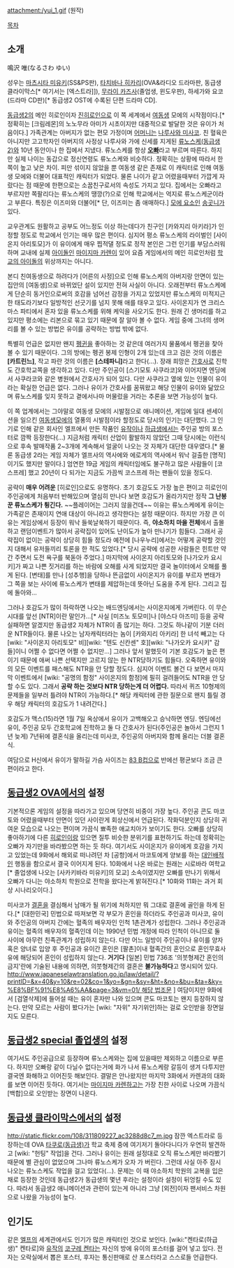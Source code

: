 attachment:/yui_1.gif
(원작)


[[목차]]
== 소개 ==
鳴沢 唯(なるさわ ゆい)

성우는 [[마츠시타 미유키]](SS&PS판), [[타치바나 히카리]](OVA&라디오 드라마판, 동급생 클라이막스[* 여기서는 [엑스트라]]), [[무라이 카즈사]](졸업생, 윈도우판), 하세가와 요코(드라마 CD판)[* 동급생2 OST에 수록된 단편 드라마 CD].

[[동급생2]]의 메인 히로인이자 [[진히로인]]으로 이 쪽 세계에서 [[여동생]] 모에의 시작점이다.[* 정확히는 [크림레몬]의 노노무라 아미가 시초이지만 대중적으로 발달한 것은 유이가 처음이다.] 가족관계는 아버지가 없는 편모 가정이며 [[어머니]]는 [[나루사와 미사코]]. 친 혈육은 아니지만 고고학자인 아버지의 사정상 나루사와 가에 신세를 지게된 [[류노스케(동급생 2)]]와 10년 동안이나 한 집에서 지냈다. 류노스케를 항상 '''[[오빠]]'''라고 부르며 따른다. 하지만 실제 나이는 동갑으로 정신연령도 류노스케와 비슷하다. 정확히는 상황에 따라서 한 쪽이 높고 낮은 차이. 피만 섞이지 않았을 뿐 여동생 같은 존재로 이 캐릭터로 인해 여동생 모에와 더불어 대표적인 캐릭터가 되었다. 물론 나이가 같고 어렸을때부터 가깝게 자랐다는 점 때문에 한편으로는 소꿉친구로서의 속성도 가지고 있다. 집에서는 오빠라고 부르지만 쪽팔리다는 류노스케의 땡깡(?)으로 인해 학교에서는 억지로 류노스케군이라고 부른다. 특징은 이즈미와 더불어[* 단, 이즈미는 좀 애매하다.] [[모에 요소]]인 [[송곳니]]가 있다.

교우관계도 원활하고 공부도 어느정도 이상 하는데다가 친구인 [카와지리 아키라]가 인정할 정도로 학교에서 인기는 매우 많은 편이다. 심지어 평소 류노스케의 라이벌인 [사이온지 아리토모]가 이 유이에게 매우 찝적댈 정도로 정작 본인은 그런 인기를 부담스러워 하며 교내에 실제 [[아이돌]]인 [[마이지마 카렌]]이 있어 요즘 게임에서의 메인 히로인처럼 [[학교의 아이돌]]의 위상까지는 아니다.

본디 친여동생으로 하려다가 [어른의 사정]으로 인해 류노스케의 아버지랑 안면이 있는 집안의 [여동생]으로 바뀌었단 설이 있지만 전혀 사실이 아니다. 오래전부터 류노스케에게 단순히 동거인으로써의 호감을 넘어선 감정을 가지고 있었지만 류노스케의 미적지근한 태도라기보다 일방적인 선긋기를 넘지 못해 애를 태우고 있다. 사이온지가 연 크리스마스 파티에서 혼자 있을 류노스케를 위해 케익을 사오기도 한다. 원래 긴 생머리를 하고 있지만 평소에는 리본으로 묶고 있기 때문에 잘 알아 볼 수 없다. 게임 중에 그녀의 생머리를 볼 수 있는 방법은 유이를 공략하는 방법 밖에 없다.

특별히 언급은 없지만 왠지 [[펭귄]]을 좋아하는 것 같은데 여러가지 물품에서 펭귄을 찾아볼 수 있기 때문이다. 그의 방에는 펭귄 봉제 인형이 2개 있는데 크고 검은 것의 이름은 '''[카트린느]''', 작고 파란 것의 이름은 '''[스테파니]'''라고 한다(...). 장래 희망은 [[간호사]]로 진학도 간호학교쪽을 생각하고 있다.  다만 주인공이 [스기모토 사쿠라코]와 이어지면 엔딩에서 사쿠라코와 같은 병원에서 간호사가 되어 있다. 다만 사쿠라고 옆에 있는 인물이 유이라는 확실한 언급은 없다. 그러나 유이가 간호사를 꿈꿔왔고 해당 인물이 유이와 닮았으며 류노스케를 잊지 못하고 곁에서나마 머물렀을 거라는 추론을 보면 가능성이 높다.

이 쪽 업계에서는 그야말로 여동생 모에의 시발점으로 애니메이션, 게임에 일대 센세이션을 일으킨 [[여동생]]모에의 열풍의 시발점이라 할정도로 당시의 인기는 대단했다. 그 인기로 인해 같은 회사인 엘프에서 만든 작품인 [[유작]]이나 [[하급생]]에서는 주인공 방의 포스터로 깜짝 등장한다(...) 지금처럼 캐릭터 산업이 활발하지 않았던 그때 당시에는 이런식으로 후속 발매작품 2~3개에 계속해서 얼굴이 나오는 것 자체가 대단한 대우였다.[* 물론 동급생 2라는 게임 자체가 엘프사의 역사에와 에로게의 역사에서 워낙 걸출한 [명작]이기도 했지만 말이다.] 엄연한 19금 게임의 캐릭터임에도 불구하고 많은 사람들이 [코스프레] 했고 20년이 다 되가는 지금도 가끔씩 코스프레 하는 팬들이 있을 정도다.

공략이 '''매우 어려운''' [히로인]으로도 유명하다. 초기 호감도도 가장 높은 편이고 히로인이 주인공에게 처음부터 반해있으며 열심히 만나다 보면 호감도가 올라가지만 정작 '''그 난봉꾼 류노스케가 튕긴다.''' ~~플레이어는 그러지 않을건데~~ 이유는 류노스케에게 유이는 가족같은 존재이지 연애 대상이 아니라고 생각한다는 설정 때문이다. 하지만 가장 큰 이유는 게임상에서 등장이 워낙 들쑥날쑥하기 때문이다. 즉, '''야소하치 마을 전체'''에서 출몰하고 랜덤이벤트가 많아서 공략집이 있어도 난이도가 높아 만나기가 힘들다. 그래서 공략집이 없이는 공략이 상당히 힘들 정도라 예전에 [나우누리]에서는 어떻게 공략할 것인지 대해서 유저들끼리 토론을 한 적도 있었다.[* 당시 공략에 성공한 사람들은 힌트만 약간 주면서 도전 욕구를 북돋아 주었다.] 마지막에 사이온지 아리토모와 [나가오카 요시키]가 짜고 나쁜 짓거리를 하는 바람에 오해를 사게 되었지만 결국 놀이터에서 오해를 풀게 된다. [변태]를 만나 [성추행]을 당하나 뜬금없이 사이온지가 유이를 부르자 변태가 그 쪽을 보는 사이에 류노스케가 변태를 제압하는데 뜻아닌 도움을 주게 된다. 그리고 집에 돌아와...

그러나 호감도가 많이 하락하면 나오는 배드엔딩에서는 사이온지에게 가버린다. 이 무슨 시대를 앞선 [NTR]이란 말인가...[* 사실 [미즈노 토모미]나 [야스다 아즈미] 등을 공략 실패하면 알겠지만 동급생2 자체가 NTR이 좀 많기는 하다. 그것도 하나같이 기분 더러운 NTR들이다. 물론 나오는 남자캐릭터라는 놈이 [카와지리 아키라] 한 녀석 빼고는 다 [wiki: "사이온지 아리토모" 비][wiki: "텐도 신칸센" 호][wiki: "나가오카 요시키" 감들]이니 어쩔 수 없다면 어쩔 수 없지만...] 그러나 앞서 말했듯이 기본 호감도가 높은 편이기 때문에 애써 나쁜 선택지만 고르지 않는 한 NTR당하기도 힘들다. 오죽하면 유이와의 모든 이벤트를 패스해도 NTR을 안 당할 정도다. 심지어 이벤트 볼건 다 보면서 마지막 이벤트에서 [wiki: "공명의 함정" 사이온지의 함정]에 필히 걸려들어도 NTR을 안 당할 수도 있다. 그래서 '''공략 하는 것보다 NTR 당하는게 더 어렵다.''' 따라서 퀴즈 10형제의 문제들을 일부러 틀려야 NTR이 가능하다.[* 해당 캐릭터에 관한 질문으로 왠지 틀릴 경우 해당 캐릭터의 호감도가 1 내려간다.]

호감도가 맥스(15)라면 1월 7일 옥상에서 유이가 고백해오고 승낙하면 엔딩. 엔딩에선 유이, 주인공 모두 간호학교에 진학하고 둘 다 간호사가 된다(주인공은 놀아서 그런지 1년 늦게) 7년뒤에 결혼식을 올리는데 미사코, 주인공의 아버지와 함께 올리는 더블 결혼식.

여담으로 H신에서 유이가 말하길 가슴 사이즈는 [[80 Plus(캐릭터)/스탠다드|83 B컵]]으로 반에선 평균보다 조금 큰 편이라고 한다.

== [[동급생2 OVA]]에서의 설정 ==
기본적으론 게임의 설정을 따라가고 있으며 당연히 비중이 가장 높다. 주인공 콘도 마코토와 어렸을때부터 안면이 있던 사이란게 회상신에서 언급된다. 작화덕분인지 상당히 귀여운 모습으로 나오는 편이며 가끔식 뾰족한 애교치아가 보이기도 한다. 오빠를 상당히 좋아하기에 다른 [[히로인]]이랑 있으면 질투 비슷한 분위기를 표현하기도 하는데 정확히는 오빠가 자기만을 바라봤으면 하는 듯 하다. 여기서도 사이온지가 유이에게 호감을 가지고 있었는데 9화에서 해외로 떠나려던 차 [공항]에서 마코토에게 양보를 하는 [[대인배]]적인 행동을 함으로서 결국 이어지게 된다. 10화에서 나온 바로는 원래는 시로바라 여학교[* 졸업생에 나오는 [사카키바라 미유키]의 모교] 소속이였지만 오빠를 만나기 위해서 오빠가 다니는 야소하치 학원으로 전학을 왔다는게 밝혀진다.[* 10화와 11화는 과거 회상 시나리오이다.]

미사코가 [[결혼]]을 결심해서 남매가 될 위기에 처하지만 뭐 그대로 결혼에 골인을 하게 된다.[* [대한민국] 민법으로 따져보면 각 부모가 혼인을 하더라도 주인공과 미사코, 유이와 주인공의 아버지 간에는 혈족의 배우자인 인척 1촌관계가 성립한다. 그러나 주인공과 유이는 혈족의 배우자의 혈족인데 이는 1990년 민법 개정에 따라 인척이 아니므로 둘 사이에 아무런 친족관계가 성립하지 않는다. 다만 어느 일방이 주인공이나 유이를 양자 혹은 양녀로 입양 후 주인공과 유이간 혼인은 [팔촌]이내 혈족간의 혼인으로 혼인무효사유에 해당되어 혼인이 성립하지 않는다. '''거기다''' [일본] 민법 736조 '의붓형제간 혼인의 금지'란에 기술된 내용에 의하면, 의붓형제간의 결혼은 '''불가능하다'''고 명시되어 있다. [[http://www.japaneselawtranslation.go.jp/law/detail/?printID=&x=40&y=10&re=02&co=1&yo=&gn=&sy=&ht=&no=&bu=&ta=&ky=%E8%BF%91%E8%A6%AA&page=3&vm=01/ 해당 법조문]] ] 여담이지만 9화에서 [검열삭제]에 들어설 때는 유이 혼자만 나와 있으며 콘도 마코토는 왠지 등장하지 않는다. 만약 모르는 사람이 봤다가는 [wiki: "자위" 자기위안]하는 걸로 오인받을 장면일지도 모른다.

== [[동급생2 special 졸업생]]의 설정 ==
여기서도 주인공급으로 등장하며 류노스케와는 집에 있을때만 제외하고 이름으로 부른다. 하지만 오빠랑 같이 다닐수 없다는거에 화가 나서 류노스케랑 갈등이 생겨 다투지만 결국엔 화해하고 이어진듯 해보인다. 결말은 안나왔지만 마지막 3화에서 카렌과의 대화를 보면 이어진 듯하다. 여기서는 [[마이지마 카렌]]하고는 가장 친한 사이로 나오며 가끔식 [백합]으로 오인받는 장면이 나온다.

== [[동급생 클라이막스]]에서의 설정 ==
http://static.flickr.com/108/311809227_ac3288d8c7_m.jpg
잠깐 엑스트라로 등장하는데 OVA [[타쿠로(동급생)]]가 학교 축제 중에 여기저기 돌아다니다가 우연히 발견하고 [wiki: "헌팅" 작업]을 건다. 그러나 유이는 원래 설정대로 오직 류노스케만 바라봤기 때문에 별 관심이 없었으며 그나마 류노스케가 오자 가 버린다. 그런데 사실 아주 잠시 나오는 류노스케도 작업을 걸고 있었다(...). 문제는 이 때 야소하치 학원의 교복을 입은 채로 등장한 것인데 동급생2가 동급생의 몇년 후라는 설정이라 설정이 뒤엉킬 수도 있다. 따라서 동급생2 애니메이션과 관련이 있는게 아니라 그냥 [외전]이자 팬서비스 차원으로 나왔을 가능성이 높다.

== 인기도 ==
같은 [[엘프]]의 세계관에서도 인기가 많은 캐릭터인 것으로 보인다. [wiki:"켄타로(하급생)" 켄타로]와 [[유작]]의 [[코구레 켄타]]는 자신의 방에 유이의 포스터를 걸어 넣고 있다. 전자는 오락실에서 뽑은 포스터, 후자는 통신판매로 산 포스터라고 스스로들 언급한다.
